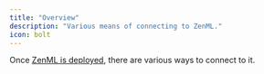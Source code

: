 ```yaml
---
title: "Overview"
description: "Various means of connecting to ZenML."
icon: bolt
---
```


Once [ZenML is deployed](/latest/user-guide/guides/production-guide/deploying-zenml), there are various ways to connect to it.
